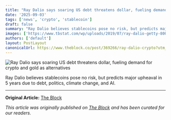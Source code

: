 ```yaml
---
title: "Ray Dalio says soaring US debt threatens dollar, fueling demand for crypto and gold as alternatives"
date: '2025-09-03'
tags: ['news', 'crypto', 'stablecoin']
draft: false
summary: "Ray Dalio believes stablecoins pose no risk, but predicts major upheaval in 5 years due to debt, politics, climate change, and AI."
images: ['https://www.tbstat.com/wp/uploads/2019/07/ray-dalio-getty-800x450.jpg']
authors: ['default']
layout: PostLayout
canonicalUrl: https://www.theblock.co/post/369266/ray-dalio-crypto?utm_source=rss&utm_medium=rss
---
```


![Ray Dalio says soaring US debt threatens dollar, fueling demand for crypto and gold as alternatives](https://www.tbstat.com/wp/uploads/2019/07/ray-dalio-getty-800x450.jpg)

Ray Dalio believes stablecoins pose no risk, but predicts major upheaval in 5 years due to debt, politics, climate change, and AI.

---

**Original Article:** [The Block](https://www.theblock.co/post/369266/ray-dalio-crypto?utm_source=rss&utm_medium=rss)

*This article was originally published on [The Block](https://www.theblock.co/post/369266/ray-dalio-crypto?utm_source=rss&utm_medium=rss) and has been curated for our readers.*
